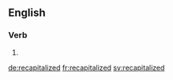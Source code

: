 ==English==

===Verb===
{{head|en|past participle}}

# {{past participle of|recapitalize|lang=en|nocat=1}}

[[de:recapitalized]]
[[fr:recapitalized]]
[[sv:recapitalized]]